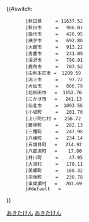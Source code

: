 {{#switch:{{自治體名稱翻譯/秋田縣|{{{1}}}}}
        |秋田県     = 11637.52
        |秋田市     =   906.07
        |能代市     =   426.95
        |横手市     =   692.80
        |大館市     =   913.22
        |男鹿市     =   241.09
        |湯沢市     =   790.91
        |鹿角市     =   707.52
        |由利本荘市 =  1209.59
        |潟上市     =    97.72
        |大仙市     =   866.79
        |北秋田市   =  1152.76
        |にかほ市   =   241.13
        |仙北市     =  1093.56
        |小坂町     =   201.70
        |上小阿仁村 =   256.72
        |藤里町     =   282.13
        |三種町     =   247.98
        |八峰町     =   234.14
        |五城目町   =   214.92
        |八郎潟町   =    17.00
        |井川町     =    47.95
        |大潟村     =   170.11
        |美郷町     =   168.32
        |羽後町     =   230.78
        |東成瀬村   =   203.69
        |#default   = {{error|錯誤}}
}}<noinclude>{{Documentation|Template:自治體面積/doc}}
[[Category:都道府縣自治體面積模板|あきたけん]]
[[Category:秋田縣模板|あきたけん]]
</noinclude>